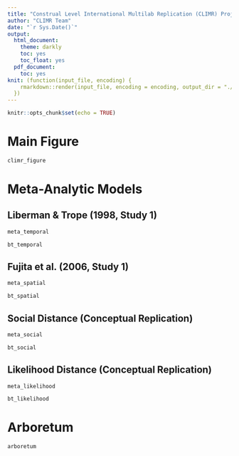 ```yaml
---
title: "Construal Level International Multilab Replication (CLIMR) Project: Main Analysis Report"
author: "CLIMR Team"
date: "`r Sys.Date()`"
output:
  html_document:
    theme: darkly
    toc: yes
    toc_float: yes
  pdf_document:
    toc: yes
knit: (function(input_file, encoding) {
    rmarkdown::render(input_file, encoding = encoding, output_dir = "./reports/")
  })
---
```


```r
knitr::opts_chunk$set(echo = TRUE)
```

# Main Figure

```r
climr_figure
```


# Meta-Analytic Models

## Liberman & Trope (1998, Study 1)

```r
meta_temporal
```

```r
bt_temporal
```

## Fujita et al. (2006, Study 1)

```r
meta_spatial
```

```r
bt_spatial
```

## Social Distance (Conceptual Replication)

```r
meta_social
```

```r
bt_social
```


## Likelihood Distance (Conceptual Replication)

```r
meta_likelihood
```

```r
bt_likelihood
```

# Arboretum

```r
arboretum
```
